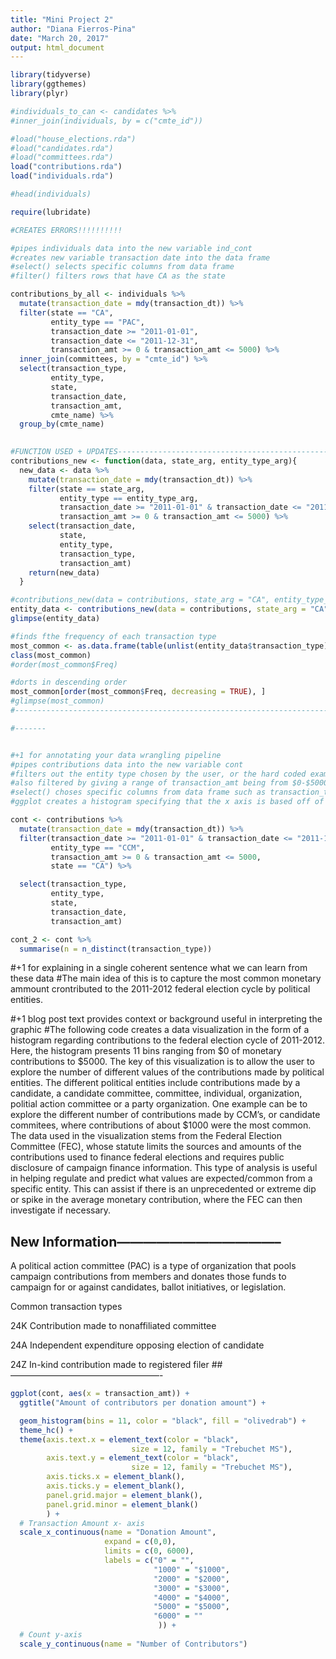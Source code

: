 ```yaml
---
title: "Mini Project 2"
author: "Diana Fierros-Pina"
date: "March 20, 2017"
output: html_document
---
```


```r
library(tidyverse)
library(ggthemes)
library(plyr)

#individuals_to_can <- candidates %>%
#inner_join(individuals, by = c("cmte_id"))
```


```r
#load("house_elections.rda")
#load("candidates.rda")
#load("committees.rda")
load("contributions.rda")
load("individuals.rda")

#head(individuals)


```


```r
require(lubridate)

#CREATES ERRORS!!!!!!!!!!

#pipes individuals data into the new variable ind_cont
#creates new variable transaction date into the data frame
#select() selects specific columns from data frame
#filter() filters rows that have CA as the state 

contributions_by_all <- individuals %>%
  mutate(transaction_date = mdy(transaction_dt)) %>%
  filter(state == "CA", 
         entity_type == "PAC",
         transaction_date >= "2011-01-01",
         transaction_date <= "2011-12-31",
         transaction_amt >= 0 & transaction_amt <= 5000) %>%
  inner_join(committees, by = "cmte_id") %>%
  select(transaction_type, 
         entity_type, 
         state, 
         transaction_date, 
         transaction_amt,
         cmte_name) %>%
  group_by(cmte_name)
  
```


```r
#FUNCTION USED + UPDATES------------------------------------------------
contributions_new <- function(data, state_arg, entity_type_arg){
  new_data <- data %>%
    mutate(transaction_date = mdy(transaction_dt)) %>%
    filter(state == state_arg,
           entity_type == entity_type_arg,
           transaction_date >= "2011-01-01" & transaction_date <= "2011-12-31",
           transaction_amt >= 0 & transaction_amt <= 5000) %>%
    select(transaction_date,
           state,
           entity_type,
           transaction_type,
           transaction_amt)
    return(new_data)
  }

#contributions_new(data = contributions, state_arg = "CA", entity_type_arg = "PAC")
entity_data <- contributions_new(data = contributions, state_arg = "CA", entity_type_arg = "PAC")
glimpse(entity_data)

#finds fthe frequency of each transaction type
most_common <- as.data.frame(table(unlist(entity_data$transaction_type)))
class(most_common)
#order(most_common$Freq)

#dorts in descending order
most_common[order(most_common$Freq, decreasing = TRUE), ]
#glimpse(most_common)
#-----------------------------------------------------------------------
```

```r
#-------


#+1 for annotating your data wrangling pipeline 
#pipes contributions data into the new variable cont
#filters out the entity type chosen by the user, or the hard coded example "CCM"
#also filtered by giving a range of transaction_amt being from $0-$5000 and narrowing the data set down to California
#select() choses specific columns from data frame such as transaction_type,entity_type,state,and transaction_amt
#ggplot creates a histogram specifying that the x axis is based off of the tranaction_amt variable with 15 bins of monetary ammounts for donations.

cont <- contributions %>%
  mutate(transaction_date = mdy(transaction_dt)) %>%
  filter(transaction_date >= "2011-01-01" & transaction_date <= "2011-12-31",
         entity_type == "CCM",
         transaction_amt >= 0 & transaction_amt <= 5000, 
         state == "CA") %>%

  select(transaction_type, 
         entity_type, 
         state, 
         transaction_date, 
         transaction_amt) 

cont_2 <- cont %>%
  summarise(n = n_distinct(transaction_type))

```

#+1 for explaining in a single coherent sentence what we can learn from these data
#The main idea of this is to capture the most common monetary ammount crontributed to the 2011-2012 federal election cycle by political entities.



#+1 blog post text provides context or background useful in interpreting the graphic
#The following code creates a data visualization in the form of a histogram regarding contributions to the federal election cycle of 2011-2012. Here, the histogram presents 11 bins ranging from $0 of monetary contributions to $5000. The key of this visualization is to allow the user to explore the number of different values of the contributions made by political entities. The different political entities include contributions made by a candidate, a candidate committee, committee, individual, organization, politial action committee or a party organization. One example can be to explore the different number of contributions made by CCM's, or candidate commitees, where contributions of about $1000 were the most common. The data used in the visualization stems from the Federal Election Committee (FEC), whose statute limits the sources and amounts of the contributions used to finance federal elections and requires public disclosure of campaign finance information. This type of analysis is useful in helping regulate and predict what values are expected/common from a specific entity. This can assist if there is an unprecedented or extreme dip or spike in the average monetary contribution, where the FEC can then investigate if necessary.


## New Information--------------------------------------
A political action committee (PAC) is a type of organization that pools campaign contributions from members and donates those funds to campaign for or against candidates, ballot initiatives, or legislation.


Common transaction types

24K
Contribution made to nonaffiliated committee

24A
Independent expenditure opposing election of candidate

24Z
In-kind contribution made to registered filer
## ----------------------------------------------------

```r

ggplot(cont, aes(x = transaction_amt)) + 
  ggtitle("Amount of contributors per donation amount") +

  geom_histogram(bins = 11, color = "black", fill = "olivedrab") +
  theme_hc() +
  theme(axis.text.x = element_text(color = "black", 
                           size = 12, family = "Trebuchet MS"),
        axis.text.y = element_text(color = "black", 
                           size = 12, family = "Trebuchet MS"),
        axis.ticks.x = element_blank(),
        axis.ticks.y = element_blank(),
        panel.grid.major = element_blank(), 
        panel.grid.minor = element_blank()
        ) + 
  # Transaction Amount x- axis
  scale_x_continuous(name = "Donation Amount",
                     expand = c(0,0),
                     limits = c(0, 6000),
                     labels = c("0" = "",
                                "1000" = "$1000",
                                "2000" = "$2000",
                                "3000" = "$3000",
                                "4000" = "$4000",
                                "5000" = "$5000",
                                "6000" = ""
                                 )) +
  # Count y-axis
  scale_y_continuous(name = "Number of Contributors") 
                  
```




















































































































































































































